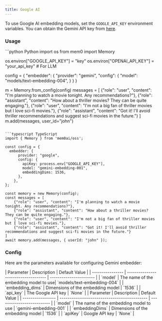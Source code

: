 ```yaml
---
title: Google AI
---
```


To use Google AI embedding models, set the `GOOGLE_API_KEY` environment variables. You can obtain the Gemini API key from [here](https://aistudio.google.com/app/apikey).

### Usage

<CodeGroup>
```python Python
import os
from mem0 import Memory

os.environ["GOOGLE_API_KEY"] = "key"
os.environ["OPENAI_API_KEY"] = "your_api_key" # For LLM

config = {
    "embedder": {
        "provider": "gemini",
        "config": {
            "model": "models/text-embedding-004",
        }
    }
}

m = Memory.from_config(config)
messages = [
    {"role": "user", "content": "I'm planning to watch a movie tonight. Any recommendations?"},
    {"role": "assistant", "content": "How about a thriller movies? They can be quite engaging."},
    {"role": "user", "content": "I'm not a big fan of thriller movies but I love sci-fi movies."},
    {"role": "assistant", "content": "Got it! I'll avoid thriller recommendations and suggest sci-fi movies in the future."}
]
m.add(messages, user_id="john")
```

```typescript TypeScript
import { Memory } from 'mem0ai/oss';

const config = {
  embedder: {
      provider: "google",
      config: {
        apiKey: process.env["GOOGLE_API_KEY"],
        model: "gemini-embedding-001",
        embeddingDims: 1536,
      },
    },
};

const memory = new Memory(config);
const messages = [
    {"role": "user", "content": "I'm planning to watch a movie tonight. Any recommendations?"},
    {"role": "assistant", "content": "How about a thriller movies? They can be quite engaging."},
    {"role": "user", "content": "I'm not a big fan of thriller movies but I love sci-fi movies."},
    {"role": "assistant", "content": "Got it! I'll avoid thriller recommendations and suggest sci-fi movies in the future."}
]
await memory.add(messages, { userId: "john" });
```
</CodeGroup>

### Config

Here are the parameters available for configuring Gemini embedder:

<Tabs>
<Tab title="Python">
| Parameter        | Description                          | Default Value           |
| ---------------- | ------------------------------------ | ----------------------- |
| `model`          | The name of the embedding model to use| `models/text-embedding-004` |
| `embedding_dims` | Dimensions of the embedding model     | `1536`                  |
| `api_key`        | The Google API key                   | `None`                  |
</Tab>
<Tab title="TypeScript">
| Parameter         | Description                                   | Default Value              |
| ----------------- | --------------------------------------------- | -------------------------- |
| `model`           | The name of the embedding model to use        | `gemini-embedding-001`     |
| `embeddingDims`   | Dimensions of the embedding model             | `1536`                     |
| `apiKey`          | Google API key                                | `None`                     |
</Tab>
</Tabs>
